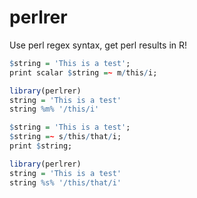 # perlrer #
Use perl regex syntax, get perl results in R!

```r
$string = 'This is a test';
print scalar $string =~ m/this/i;
```
```r
library(perlrer)
string = 'This is a test'
string %m% '/this/i'
```
```r
$string = 'This is a test';
$string =~ s/this/that/i;
print $string;
```
```r
library(perlrer)
string = 'This is a test'
string %s% '/this/that/i'
```
